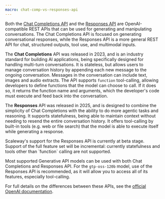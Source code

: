 ```yaml
---
macro: chat-comp-vs-responses-api
---
```


Both the [Chat Completions API](https://www.scaleway.com/en/developers/api/generative-apis/#path-chat-completions-create-a-chat-completion) and the [Responses API](https://www.scaleway.com/en/developers/api/generative-apis/#path-responses-beta-create-a-response) are OpenAI-compatible REST APIs that can be used for generating and manipulating conversations. The Chat Completions API is focused on generating conversational responses, while the Responses API is a more general REST API for chat, structured outputs, tool use, and multimodal inputs.

The **Chat Completions** API was released in 2023, and is an industry standard for building AI applications, being specifically designed for handling multi-turn conversations. It is stateless, but allows users to manage conversation history by appending each new message to the ongoing conversation. Messages in the conversation can include text, images and audio extracts. The API supports `function` tool-calling, allowing developers to define functions that the model can choose to call. If it does so, it returns the function name and arguments, which the developer's code must execute and feed back into the conversation.

The **Responses** API was released in 2025, and is designed to combine the simplicity of Chat Completions with the ability to do more agentic tasks and reasoning. It supports statefulness, being able to maintain context without needing to resend the entire conversation history. It offers tool-calling by built-in tools (e.g. web or file search) that the model is able to execute itself while generating a response. 

<Message type="note">
Scaleway's support for the Responses API is currently at beta stage. Support of the full feature set will be incremental: currently statefulness and tools other than `function` calling are not supported. 
</Message>

Most supported Generative API models can be used with both Chat Completions and Responses API. For the `gtp-oss-120b` model, use of the Responses API is recommended, as it will allow you to access all of its features, especially tool-calling.

For full details on the differences between these APIs, see the [official OpenAI documentation](https://platform.openai.com/docs/guides/migrate-to-responses).
